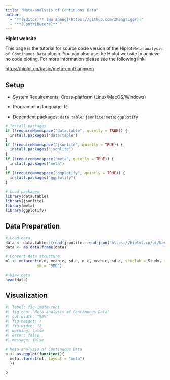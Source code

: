 ```yaml
---
title: "Meta-analysis of Continuous Data"
author:
  - "**[Editor]** [Hu Zheng](https://github.com/ZhengTiger);"
  - "**[Contributors]** "
---
```


::: callout-note
**Hiplot website**

This page is the tutorial for source code version of the Hiplot `Meta-analysis of Continuous Data` plugin. You can also use the Hiplot website to achieve no code ploting. For more information please see the following link:

<https://hiplot.cn/basic/meta-cont?lang=en>
:::

## Setup

-   System Requirements: Cross-platform (Linux/MacOS/Windows)

-   Programming language: R

-   Dependent packages: `data.table`; `jsonlite`; `meta`; `ggplotify`

```r
# Install packages
if (!requireNamespace("data.table", quietly = TRUE)) {
  install.packages("data.table")
}
if (!requireNamespace("jsonlite", quietly = TRUE)) {
  install.packages("jsonlite")
}
if (!requireNamespace("meta", quietly = TRUE)) {
  install.packages("meta")
}
if (!requireNamespace("ggplotify", quietly = TRUE)) {
  install.packages("ggplotify")
}

# Load packages
library(data.table)
library(jsonlite)
library(meta)
library(ggplotify)
```

## Data Preparation

```r
# Load data
data <- data.table::fread(jsonlite::read_json("https://hiplot.cn/ui/basic/meta-cont/data.json")$exampleData$textarea[[1]])
data <- as.data.frame(data)

# Convert data structure
m1 <- metacont(n.e, mean.e, sd.e, n.c, mean.c, sd.c, studlab = Study, data = data,
              sm = "SMD")

# View data
head(data)
```

## Visualization

```r
#| label: fig-1meta-cont
#| fig-cap: "Meta-analysis of Continuous Data"
#| out.width: "95%"
#| fig-height: 7
#| fig-width: 12
#| warning: false
#| error: false
#| message: false

# Meta-analysis of Continuous Data
p <- as.ggplot(function(){
  meta::forest(m1, layout = "meta")
  })

p
```


